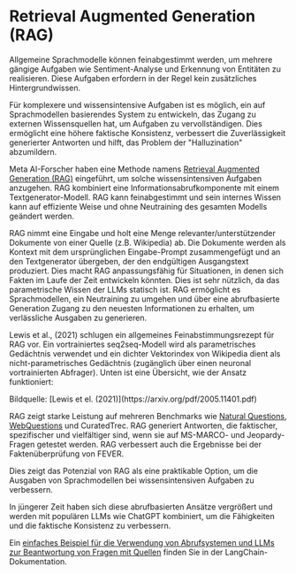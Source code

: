 # Retrieval Augmented Generation (RAG)


Allgemeine Sprachmodelle können feinabgestimmt werden, um mehrere gängige Aufgaben wie Sentiment-Analyse und Erkennung von Entitäten zu realisieren. Diese Aufgaben erfordern in der Regel kein zusätzliches Hintergrundwissen.

Für komplexere und wissensintensive Aufgaben ist es möglich, ein auf Sprachmodellen basierendes System zu entwickeln, das Zugang zu externen Wissensquellen hat, um Aufgaben zu vervollständigen. Dies ermöglicht eine höhere faktische Konsistenz, verbessert die Zuverlässigkeit generierter Antworten und hilft, das Problem der "Halluzination" abzumildern.

Meta AI-Forscher haben eine Methode namens [Retrieval Augmented Generation (RAG)](https://ai.facebook.com/blog/retrieval-augmented-generation-streamlining-the-creation-of-intelligent-natural-language-processing-models/) eingeführt, um solche wissensintensiven Aufgaben anzugehen. RAG kombiniert eine Informationsabrufkomponente mit einem Textgenerator-Modell. RAG kann feinabgestimmt und sein internes Wissen kann auf effiziente Weise und ohne Neutraining des gesamten Modells geändert werden.

RAG nimmt eine Eingabe und holt eine Menge relevanter/unterstützender Dokumente von einer Quelle (z.B. Wikipedia) ab. Die Dokumente werden als Kontext mit dem ursprünglichen Eingabe-Prompt zusammengefügt und an den Textgenerator übergeben, der den endgültigen Ausgangstext produziert. Dies macht RAG anpassungsfähig für Situationen, in denen sich Fakten im Laufe der Zeit entwickeln könnten. Dies ist sehr nützlich, da das parametrische Wissen der LLMs statisch ist. RAG ermöglicht es Sprachmodellen, ein Neutraining zu umgehen und über eine abrufbasierte Generation Zugang zu den neuesten Informationen zu erhalten, um verlässliche Ausgaben zu generieren.

Lewis et al., (2021) schlugen ein allgemeines Feinabstimmungsrezept für RAG vor. Ein vortrainiertes seq2seq-Modell wird als parametrisches Gedächtnis verwendet und ein dichter Vektorindex von Wikipedia dient als nicht-parametrisches Gedächtnis (zugänglich über einen neuronal vortrainierten Abfrager). Unten ist eine Übersicht, wie der Ansatz funktioniert:

<Screenshot src={RAG} alt="RAG" />
Bildquelle: [Lewis et el. (2021)](https://arxiv.org/pdf/2005.11401.pdf) 

RAG zeigt starke Leistung auf mehreren Benchmarks wie [Natural Questions](https://ai.google.com/research/NaturalQuestions), [WebQuestions](https://paperswithcode.com/dataset/webquestions) und CuratedTrec. RAG generiert Antworten, die faktischer, spezifischer und vielfältiger sind, wenn sie auf MS-MARCO- und Jeopardy-Fragen getestet werden. RAG verbessert auch die Ergebnisse bei der Faktenüberprüfung von FEVER.

Dies zeigt das Potenzial von RAG als eine praktikable Option, um die Ausgaben von Sprachmodellen bei wissensintensiven Aufgaben zu verbessern.

In jüngerer Zeit haben sich diese abrufbasierten Ansätze vergrößert und werden mit populären LLMs wie ChatGPT kombiniert, um die Fähigkeiten und die faktische Konsistenz zu verbessern.

Ein [einfaches Beispiel für die Verwendung von Abrufsystemen und LLMs zur Beantwortung von Fragen mit Quellen](https://python.langchain.com/docs/use_cases/question_answering/how_to/vector_db_qa) finden Sie in der LangChain-Dokumentation.
